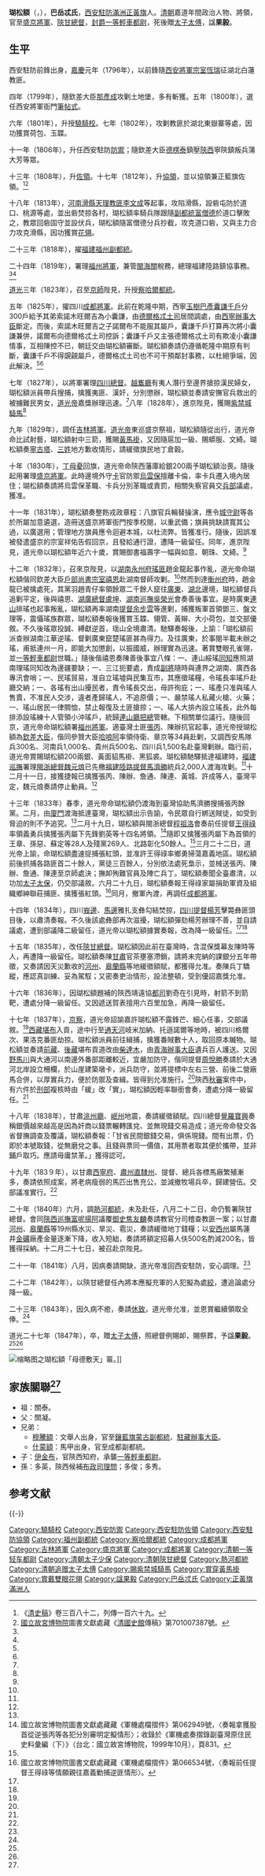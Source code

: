 '''瑚松額'''（{{lang-mnc|ᡥᡡᠰᡠᠩᡤᡝ|v=hūsungge}}，{{bd|1772年||1847年||}}），'''巴岳忒氏'''，[[西安駐防|西安駐防]][[滿洲正黃旗|滿洲正黃旗]]人。[[清朝|清朝]]嘉道年間政治人物、將領，官至[[盛京將軍|盛京將軍]]、[[陝甘總督|陝甘總督]]，[[清朝功臣爵位列表|封爵]][[一等輕車都尉|一等輕車都尉]]，死後贈[[太子太傅|太子太傅]]，諡'''果毅'''。

==生平==
西安駐防前鋒出身，[[嘉慶|嘉慶]]元年（1796年），以前鋒隨[[西安將軍|西安將軍]][[宗室_(清朝)|宗室]][[恆瑞|恆瑞]]征湖北白蓮教匪。

四年（1799年），隨欽差大臣[[那彥成|那彥成]]攻剿土地堡，多有斬獲。五年（1800年），選任西安將軍衙門[[筆帖式|筆帖式]]。

六年（1801年），升授[[驍騎校|驍騎校]]。七年（1802年），攻剿教匪於湖北東嶽寨等處，因功獲賞荷包、玉韘。

十一年（1806年），升任西安駐防[[防禦|防禦]]；隨欽差大臣[[德楞泰|德楞泰]]鎮壓[[陝西|陝西]]寧陝鎮叛兵蒲大芳等眾。

十三年（1808年），升[[佐領|佐領]]。十七年（1812年），升[[協領|協領]]，並以協領兼正藍旗佐領。<ref name=":1">《[[清史稿|清史稿]]》卷三百八十二，列傳一百六十九。</ref><ref name=":2">[[國立故宮博物院|國立故宮博物院]]圖書文獻處藏《[[清國史館|清國史館]]傳稿》第701007387號。</ref>

十八年（1813年），[[河南|河南]][[滑縣|滑縣]][[天理教起事|天理教匪]][[李文成|李文成]]等起事，攻陷滑縣，設砦屯防於道口、桃源等處，並出砦焚掠各村，瑚松額率騎兵隊跟隨[[副都統|副都統]][[富僧德|富僧德]]於道口擊敗之，教眾回砦固守並設伏兵，瑚松額隨富僧德分兵抄截，攻克道口砦，又與主力合力攻克滑縣，因功獲賞[[花翎|花翎]]。

二十三年（1818年），擢[[福建|福建]][[福州副都統|福州副都統]]。

二十四年（1819年），署理[[福州將軍|福州將軍]]，兼管[[閩海關|閩海關]]稅務，總理福建陸路鎮協事務。<ref name=":1" /><ref name=":2" />

[[道光|道光]]三年（1823年），召至[[京師|京師]]陛見，升授[[察哈爾都統|察哈爾都統]]。

五年（1825年），擢四川[[成都將軍|成都將軍]]。此前在乾隆中期，西寧[[玉樹巴彥囊謙千戶|玉樹巴彥囊謙千戶]]分300戶給予其弟索諾木旺爾吉為小囊謙，由[[德爾格忒土司|德爾格忒土司]]居間調處，由[[西寧辦事大臣|西寧辦事大臣]]斷定。而後，索諾木旺爾吉之子諾爾布不能服其屬戶，囊謙千戶打算再次將小囊謙兼併，諾爾布向德爾格忒土司控訴；囊謙千戶又主張德爾格忒土司有欺凌小囊謙情事，互相陳控不已，朝廷交由瑚松額審斷。瑚松額奏請仍遵循乾隆中期原有判斷，囊謙千戶不得覬覦屬戶，德爾格忒土司也不可干預鄰封事務，以杜絕爭端，因此解決。<ref name=":1" /><ref name=":2" />

七年（1827年），以將軍署理[[四川總督|四川總督]]。[[越巂廳|越巂廳]]有夷人潛行至邊界搶掠漢民婦女，瑚松額派員帶兵搜捕，擒獲夷匪、漢奸，分別懲辦，瑚松額並奏請安撫官兵救出的被擄難民男女，[[道光帝|道光帝]]嘉獎辦理迅速。<ref name=":2" />八年（1828年），進京陛見，獲賜[[紫禁城騎馬|紫禁城騎馬]]<ref name=":1" />

九年（1829年），調任[[吉林將軍|吉林將軍]]。[[道光帝|道光帝]]東巡盛京祭祖，瑚松額隨從出行，道光帝命比試射藝，瑚松額射中三箭，獲賜[[黃馬褂|黃馬褂]]，又因隨扈加一級、賜蟒服、文綺。瑚松額奏[[寧古塔|寧古塔]]、[[三姓|三姓]]地方歉收情形，請緩徵旗民地丁倉穀。

十年（1830年），[[丁母憂|丁母憂]]回旗，道光帝命陝西藩庫給銀200兩予瑚松額治喪。隨後起用署理[[盛京將軍|盛京將軍]]。此時邊境外守[[卡伦|卡]]官防禦[[烏雲保|烏雲保]]擅離卡倫，率卡兵遷入境內居住；瑚松額奏請將烏雲保革職、卡兵分別革職或責罰，相關失察官員交[[兵部|兵部]]議處，獲准。

十一年（1831年），瑚松額奏整飭戎政章程：八旗官兵輪替操演，應令[[城守尉|城守尉]]等各於所屬加意遴選，造冊送盛京將軍衙門按季校閱，以重武備；旗員挑缺請寬其公過，以廣選用；管理地方旗員應令迴避本城，以杜流弊。皆獲准行。隨後，因誤准被發遣盛京的宗室祥佑告假回京，且發給通行證，遭降一級留任。同年，進京陛見，道光帝以瑚松額年近六十歲，賞賜御書福壽字一幅與如意、朝珠、文綺。<ref name=":2" />

十二年（1832年），召來京陛見，以[[湖南|湖南]][[永州府|永州府]][[瑤亂|瑤匪]]趙金龍起事作亂，道光帝命瑚松額偕同欽差大臣[[戶部尚書|戶部尚書]][[宗室禧恩|宗室禧恩]]赴湖南督師攻剿。<ref name=":1" />然而到達[[衡州府|衡州府]]時，趙金龍已被擒處死，其黨羽趙青仔率領餘眾二千餘人竄往[[廣東|廣東]]、[[湖北|湖北]]邊境，瑚松額督兵追剿平定，後與禧恩、[[湖廣總督|湖廣總督]][[盧坤|盧坤]]、[[湖南巡撫|湖南巡撫]][[吳榮光|吳榮光]]會奏善後事宜。是時廣東[[连山壮族瑶族自治县|連山]]排瑤也起事叛亂，瑚松額再率湖南[[提督|提督]][[余步雲|余步雲]]等進剿，捕獲叛軍首領鄧三、盤文理等，震懾瑤族群眾，瑚松額奏報後獲賞玉韘、翎管、黃辮、大小荷包，並交部優敘。不久後瑤眾投誠、縛獻逆首，瑶山全境肅清。馳驛奏報後，上諭：「瑚松額前派查辦湖南江華逆瑤、督剿廣東竄楚瑤匪甚為得力。及往廣東，於事閱半載未辦之瑤，甫抵連州一月，即能大加懲創，以振國威，辦理實為迅速。著賞雙眼孔雀翎，並[[一等輕車都尉|一等輕車都尉]]世職。」隨後偕禧恩奏陳善後事宜八條：一、連山綏瑤[[同知|同知]]應照湖南理瑤同知改為邊疆要缺；一、三江扼要處，責成[[副將|副將]]隨時與連界之湖南、廣西各專汛會哨；一、民瑤貿易，准自立瑤墟與民集互市，其應徵瑤糧，令瑤長率瑤戶赴廳交納；一、各瑤有出山擾民者，責令瑤長交出，毋許徇庇；一、瑤產只准與瑤人售賣，不准民人交涉，違者產歸瑤人，不追原價；一、嚴禁瑤人私藏火槍、火藥；一、瑤山居民一律賙恤，禁止報復及土匪搶掠；一、瑤人大排內設立瑤長，此外每排添設瑤練十人管領小沖瑤戶，統歸[[連山廳|連山廳]][[把總|把總]]管轄。下相關單位議行。隨後回京，道光帝命瑚松額署[[福州將軍|福州將軍]]。適臺灣土匪[[張丙|張丙]]、陳辦抗官起事，道光帝授瑚松額為[[欽差大臣|欽差大臣]]，偕同參贊大臣[[哈哴阿|哈哴阿]]率領侍衛、章京等34員赴剿，又調西安馬隊兵300名、河南兵1,000名、貴州兵500名、四川兵1,500名赴臺灣剿辦。臨行前，道光帝賞賜瑚松額200兩銀、黃面貂馬褂、黑狐裘。瑚松額馳驛抵達福建時，[[福建巡撫|福建巡撫]]署理[[閩浙總督|閩浙總督]][[魏元烺|魏元烺]]已先檄[[福建陸路提督|福建陸路提督]][[馬濟勝|馬濟勝]]統兵2,000人渡海攻剿。<ref name=":2" />十二月十一日，接獲捷報已擒獲張丙、陳辦、詹通、陳連、黃城、許成等人，臺灣平定，魏元烺奏請停止動員。<ref name=":1" />

十三年（1833年）春季，道光帝命瑚松額仍渡海到臺灣協助馬濟勝搜捕張丙餘黨。二月，由[[廈門|廈門]]渡海抵達臺灣，瑚松額出示告諭，令民眾自行綁送賊徒，如受到脅迫的則不予追究。<ref name=":2" />二月十九日，瑚松額與閩浙總督[[程祖洛|程祖洛]]會奏前任提督[[王得祿|王得祿]]率領義勇兵擒獲張丙屬下先鋒劉英等十四名將領。<ref>國立故宮博物院圖書文獻處藏藏《軍機處檔摺件》第062949號，〈奏報拿獲股首從逆張丙等各犯分別審明定擬情形〉；收錄於《軍機處奏摺錄副臺灣原住民史料彙編（下）》（台北：國立故宮博物院，1999年10月），頁831。</ref>隨即又擒獲張丙屬下為首領的王章、孫惡、蘇定等28人及殘黨269人、北路彰化50餘人。<ref name=":2" />三月二十二日，道光帝上諭，命瑚松額盡速捉捕張紅頭，並准許王得祿率鄉勇掃蕩嘉義地區。瑚松額前後抓捕各路匪首二十餘人，黨徒三百餘人，分別依法處死梟示，並械送張丙、陳辦、詹通、陳連至京師處決；撫卹殉難官員及陣亡兵丁。瑚松額奏聞全臺肅清，以功加[[太子太保|太子太保]]，仍交部議敘。六月二十九日，瑚松額奏報王得祿家屬捐助軍資及組織鄉紳聯莊捕匪、擒獲張紅頭。<ref>國立故宮博物院圖書文獻處藏藏《軍機處檔摺件》第066534號，〈奏報前任提督王得祿等情願親往嘉義勦捕逆匪情形〉。</ref>同月，撤軍內渡，再調任[[成都將軍|成都將軍]]。

十四年（1834年），四川[[峨邊彝族自治縣|峩邊]]、[[馬邊彝族自治縣|馬邊]]雅扎支彝勾結焚掠，[[四川提督|四川提督]][[楊芳_(清朝將領)|楊芳]]擊斃彝匪頭目後，以肅清奏報。不久後該處彝部再次滋擾，瑚松額彈劾楊芳辦理不善，並自請議處，遭到部議降二級留任，道光帝以瑚松額據實奏報，改為降一級留任。<ref name=":1" /><ref name=":2" />

十五年（1835年），改任[[陝甘總督|陝甘總督]]。瑚松額因此前在臺灣時，含混保獎幕友陳時等人，再遭降一級留任。瑚松額奏陳[[甘肅|甘肅]]官茶壅塞滯銷，請將未完納的課銀分五年帶徵，又奏請因天災歉收的[[河州|河州]]、[[皋蘭縣|皋蘭縣]]等地緩徵額賦，都獲得允准。奏陳兵丁驕縱，應認真訓練、妥為駕馭；又密奏吏治情形，設法整頓，受到優詔嘉獎允准。

十六年（1836年），因瑚松額題補的陝西靖遠協[[都司|都司]]劉奇在引見時，射箭不到箭靶，遭處分降一級留任。又因遞送賀表擅用六百里加急，再降一級留任。

十七年（1837年），[[京察|京察]]，道光帝詔諭嘉許瑚松額不露鋒芒、細心任事，交部議敘。<ref name=":2" />[[西藏|西藏]][[堪布|堪布]]入貢，途中行至[[通天河|通天河]]岐米加納、托遜諾爾等地時，被四川格爾次、果洛克番匪劫掠。瑚松額派員前往緝捕，擒獲番賊數十人，取回原本贓物。瑚松額並奏請[[前藏|前藏]]、[[後藏|後藏]]堪布貢道改由[[柴達木|柴達木]]，由[[青海辦事大臣|青海辦事大臣]]遺兵百人護送。又因[[野馬川|野馬川]]與大通河以南邊外番部距離較近，宜嚴加防守，偕同提督[[周悅勝|周悅勝]]奏請於大通河北岸設立柵欄，於山崖建築墩卡，派兵防守，並將提標中左右三營、前後二營廠馬合併，以厚實兵力，便於防禦及查緝。皆得到允准施行。<ref name=":1" />陝西[[秋審|秋審]]案件中，有六件於[[刑部|刑部]]複核時由「緩」改「實」，瑚松額因輕率聯銜會奏，遭處分降一級留任。<ref name=":2" />

十八年（1838年），甘肅[[洮州廳|洮州廳]]、[[岷州|岷州]]地震，奏請緩徵額賦。四川總督[[覺羅寶興|覺羅寶興]]奏稱銀價越來越高是因為奸商以錢票輾轉匯兌、並無現錢交易造成；道光帝命發交各省督撫調查及覆議，瑚松額奏報：「甘省民間銀錢交易，俱係現錢。間有出票，仍即於本號取錢，從無磨兌之事。且錢與票同一價值，其用票者取其便於攜帶，並非鋪戶取巧。應請毋庸禁革。」獲得認可。

十九年（183９年），以甘肅[[西寧府|西寧府]]、[[肅州直隸州|肅州直隸州]]、提督、總兵各標馬廠繁殖漸多，奏請依照成案，將老病瘦弱的馬匹出售充公，並減撤牧場兵卒，歸建營伍。交部議准實行。<ref name=":2" />

二十年（1840年）六月，調[[熱河都統|熱河都統]]，未及赴任，八月二十二日，命仍暫署陝甘總督。會同[[陝西巡撫|陝西巡撫]][[富呢揚阿|富呢揚阿]]議覆[[御史|御史]][[焦友麟|焦友麟]]奏請教官分司稽查教匪一案；以甘肅[[河州|河州]]、[[皋蘭縣|皋蘭縣]]等19州縣水災、旱災、雹災，奏請緩徵地丁錢糧；以[[安西州|安西州]]屬馬蓮井[[金礦|金礦]]廠產金量逐漸下降，收入短絀，奏請將額定招募人伕500名酌減200名，皆獲得採納。十二月二十七日，被召赴京陛見。

二十一年（1841年）八月，因病奏請開缺，道光帝准回西安駐防，安心調理。<ref name=":2" />

二十二年（1842年），以陝甘總督任內將本應擬充軍的人犯擬為處[[絞刑|絞]]，遭追論處分降一級。

二十三年（1843年），因久病不癒，奏請[[休致|休致]]，道光帝允准，並恩賞繼續領取全俸。<ref name=":2" />

道光二十七年（1847年），卒，贈[[太子太傅|太子太傅]]，照總督例賜卹，賜祭葬，予諡'''果毅'''。<ref name=":1" /><ref name=":2" />

[[File:Inscribed_Boards_of_Husungge_in_Tainan_Grand_Matsu_Temple.jpg|缩略图]]之瑚松額「母德敷天」匾。]]

==家族關聯<ref name=":2" />==
*祖：關泰。
*父：關凝。
*兄弟：
**[[穆騰額_(巴岳忒氏)|穆騰額]]：文舉人出身，官至[[鑲藍旗蒙古|鑲藍旗蒙古]][[副都統|副都統]]、[[駐藏辦事大臣|駐藏辦事大臣]]。
**[[什蒙額|什蒙額]]：馬甲出身，官至成都副都統。
*子：[[伊金布|伊金布]]，官陝西知府，承襲[[一等輕車都尉|一等輕車都尉]]。
*孫：多英，陝西候補[[布政司|布政司]][[理問|理問]]；多俊；多秀。 

==参考文献==
{{reflist}}

{{-}}
{{start box}}
{{s-off}}
{{succession box|[[慶保|慶保]]|[[富亮|富亮]]|[[福州|福州]][[副都統|副都統]]|<small>嘉慶二十三年十二月－道光三年九月</small><br>1819年1月－1823年10月在任}}
{{succession box|[[富蘭|富蘭]]|[[和世泰|和世泰]]|[[察哈爾都統|察哈爾都統]]|<small>道光三年十一月－道光五年七月</small><br>1823年12月－1825年8月在任}}
{{succession box|[[德英阿|德英阿]]|[[昇寅|昇寅]]|[[成都將軍|成都將軍]]|<small>道光五年七月－道光九年二月</small><br>1825年8月－1829年3月在任}}
{{succession box|[[博啟圖|博啟圖]]|[[福克金阿|福克金阿]]|[[吉林將軍|吉林將軍]]|<small>道光九年二月－道光十年三月</small><br>1829年3月－1830年4月在任}}
{{succession box|[[鎮國公|鎮國公]][[宗室奕顥|宗室奕顥]]|[[覺羅寶興|覺羅寶興]]|[[盛京將軍|盛京將軍]]|<small>道光十年三月－道光十三年四月</small><br>1830年4月－1833年5月在任}}
{{succession box|[[那彥寶|那彥寶]]|[[覺羅寶興|覺羅寶興]]|[[成都將軍|成都將軍]]|<small>道光十三年四月－道光十五年正月二十六日</small><br>1833年5月－1835年2月23日在任}}
{{succession box|[[楊遇春|楊遇春]]|[[訥爾經額|訥爾經額]]|[[陝甘總督|陝甘總督]]|<small>道光十五年正月二十六日－道光二十年六月三十日</small><br>1835年2月23日－1840年7月28日在任}}
{{succession box|[[訥爾經額|訥爾經額]]|[[桂輪|桂輪]]|[[熱河都統|熱河都統]]|<small>道光二十年六月三十日－道光二十一年八月</small><br>1840年7月28日－1841年9月在任}}
{{end box}}

{{DEFAULTSORT:H瑚}}
[[Category:驍騎校|Category:驍騎校]]
[[Category:西安防禦|Category:西安防禦]]
[[Category:西安駐防佐領|Category:西安駐防佐領]]
[[Category:西安駐防協領|Category:西安駐防協領]]
[[Category:福州副都統|Category:福州副都統]]
[[Category:察哈爾都統|Category:察哈爾都統]]
[[Category:成都將軍|Category:成都將軍]]
[[Category:吉林將軍|Category:吉林將軍]]
[[Category:盛京將軍|Category:盛京將軍]]
[[Category:成都將軍|Category:成都將軍]]
[[Category:清朝一等轻车都尉|Category:清朝一等轻车都尉]]
[[Category:清朝太子少保|Category:清朝太子少保]]
[[Category:清朝陝甘總督|Category:清朝陝甘總督]]
[[Category:熱河都統|Category:熱河都統]]
[[Category:清朝追赠太子太傅|Category:清朝追赠太子太傅]]
[[Category:賜紫禁城騎馬|Category:賜紫禁城騎馬]]
[[Category:賞穿黃馬褂|Category:賞穿黃馬褂]]
[[Category:賞戴雙眼花翎|Category:賞戴雙眼花翎]]
[[Category:諡果毅|Category:諡果毅]]
[[Category:巴岳忒氏|Category:巴岳忒氏]]
[[Category:正黃旗滿洲人|Category:正黃旗滿洲人]]